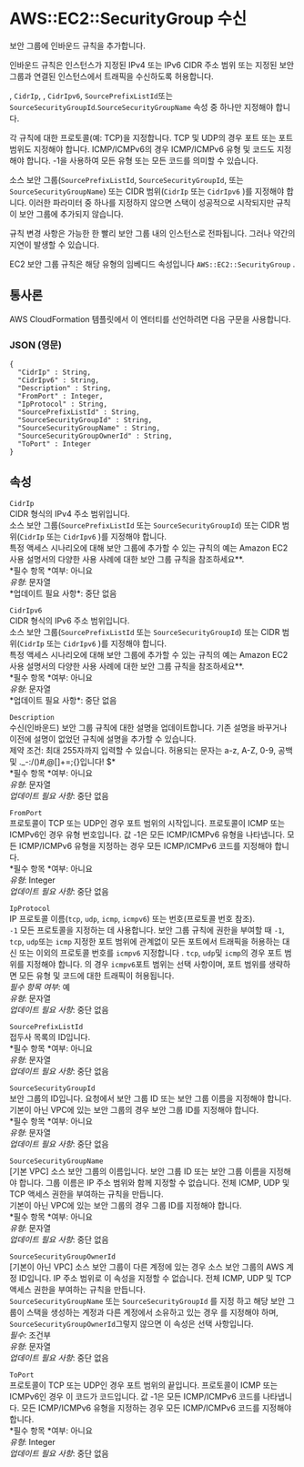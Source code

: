 # AWS::EC2::SecurityGroup 수신

보안 그룹에 인바운드 규칙을 추가합니다.

인바운드 규칙은 인스턴스가 지정된 IPv4 또는 IPv6 CIDR 주소 범위 또는 지정된 보안 그룹과 연결된 인스턴스에서 트래픽을 수신하도록 허용합니다.

, `CidrIp`, , `CidrIpv6`, `SourcePrefixListId`또는 `SourceSecurityGroupId`.`SourceSecurityGroupName` 속성 중 하나만 지정해야 합니다.

각 규칙에 대한 프로토콜(예: TCP)을 지정합니다. TCP 및 UDP의 경우 포트 또는 포트 범위도 지정해야 합니다. ICMP/ICMPv6의 경우 ICMP/ICMPv6 유형 및 코드도 지정해야 합니다. -1을 사용하여 모든 유형 또는 모든 코드를 의미할 수 있습니다.

소스 보안 그룹(`SourcePrefixListId`, `SourceSecurityGroupId`, 또는 `SourceSecurityGroupName`) 또는 CIDR 범위(`CidrIp` 또는 `CidrIpv6` )를 지정해야 합니다. 이러한 파라미터 중 하나를 지정하지 않으면 스택이 성공적으로 시작되지만 규칙이 보안 그룹에 추가되지 않습니다.

규칙 변경 사항은 가능한 한 빨리 보안 그룹 내의 인스턴스로 전파됩니다. 그러나 약간의 지연이 발생할 수 있습니다.

EC2 보안 그룹 규칙은 해당 유형의 임베디드 속성입니다 `AWS::EC2::SecurityGroup` .

## 통사론

AWS CloudFormation 템플릿에서 이 엔터티를 선언하려면 다음 구문을 사용합니다.

### JSON (영문)

```
{
  "CidrIp" : String,
  "CidrIpv6" : String,
  "Description" : String,
  "FromPort" : Integer,
  "IpProtocol" : String,
  "SourcePrefixListId" : String,
  "SourceSecurityGroupId" : String,
  "SourceSecurityGroupName" : String,
  "SourceSecurityGroupOwnerId" : String,
  "ToPort" : Integer
}
```

## 속성

`CidrIp`  
CIDR 형식의 IPv4 주소 범위입니다.  
소스 보안 그룹(`SourcePrefixListId` 또는 `SourceSecurityGroupId`) 또는 CIDR 범위(`CidrIp` 또는 `CidrIpv6` )를 지정해야 합니다.  
특정 액세스 시나리오에 대해 보안 그룹에 추가할 수 있는 규칙의 예는 Amazon EC2 사용 설명서의 다양한 사용 사례에 대한 보안 그룹 규칙을 참조하세요\**.  
*필수 항목 *여부: 아니요  
*유형*: 문자열  
*업데이트 필요 사항\*: 중단 없음

`CidrIpv6`  
CIDR 형식의 IPv6 주소 범위입니다.  
소스 보안 그룹(`SourcePrefixListId` 또는 `SourceSecurityGroupId`) 또는 CIDR 범위(`CidrIp` 또는 `CidrIpv6` )를 지정해야 합니다.  
특정 액세스 시나리오에 대해 보안 그룹에 추가할 수 있는 규칙의 예는 Amazon EC2 사용 설명서의 다양한 사용 사례에 대한 보안 그룹 규칙을 참조하세요\**.  
*필수 항목 *여부: 아니요  
*유형*: 문자열  
*업데이트 필요 사항\*: 중단 없음

`Description`  
수신(인바운드) 보안 그룹 규칙에 대한 설명을 업데이트합니다. 기존 설명을 바꾸거나 이전에 설명이 없었던 규칙에 설명을 추가할 수 있습니다.  
제약 조건: 최대 255자까지 입력할 수 있습니다. 허용되는 문자는 a-z, A-Z, 0-9, 공백 및 .\_-:/()#,@[]+=;{}입니다! $\*  
*필수 항목 *여부: 아니요  
_유형_: 문자열  
_업데이트 필요 사항_: 중단 없음

`FromPort`  
프로토콜이 TCP 또는 UDP인 경우 포트 범위의 시작입니다. 프로토콜이 ICMP 또는 ICMPv6인 경우 유형 번호입니다. 값 -1은 모든 ICMP/ICMPv6 유형을 나타냅니다. 모든 ICMP/ICMPv6 유형을 지정하는 경우 모든 ICMP/ICMPv6 코드를 지정해야 합니다.  
*필수 항목 *여부: 아니요  
_유형_: Integer  
_업데이트 필요 사항_: 중단 없음

`IpProtocol`  
IP 프로토콜 이름(`tcp`, `udp`, `icmp`, `icmpv6`) 또는 번호(프로토콜 번호 참조).  
`-1` 모든 프로토콜을 지정하는 데 사용합니다. 보안 그룹 규칙에 권한을 부여할 때 `-1`, `tcp`, `udp`또는 `icmp` 지정한 포트 범위에 관계없이 모든 포트에서 트래픽을 허용하는 대신 또는 이외의 프로토콜 번호를 `icmpv6` 지정합니다 . `tcp`, `udp`및 `icmp`의 경우 포트 범위를 지정해야 합니다. 의 경우 `icmpv6`포트 범위는 선택 사항이며, 포트 범위를 생략하면 모든 유형 및 코드에 대한 트래픽이 허용됩니다.  
_필수 항목 여부_: 예  
_유형_: 문자열  
_업데이트 필요 사항_: 중단 없음

`SourcePrefixListId`  
접두사 목록의 ID입니다.  
*필수 항목 *여부: 아니요  
_유형_: 문자열  
_업데이트 필요 사항_: 중단 없음

`SourceSecurityGroupId`  
보안 그룹의 ID입니다. 요청에서 보안 그룹 ID 또는 보안 그룹 이름을 지정해야 합니다. 기본이 아닌 VPC에 있는 보안 그룹의 경우 보안 그룹 ID를 지정해야 합니다.  
*필수 항목 *여부: 아니요  
_유형_: 문자열  
_업데이트 필요 사항_: 중단 없음

`SourceSecurityGroupName`  
[기본 VPC] 소스 보안 그룹의 이름입니다. 보안 그룹 ID 또는 보안 그룹 이름을 지정해야 합니다. 그룹 이름은 IP 주소 범위와 함께 지정할 수 없습니다. 전체 ICMP, UDP 및 TCP 액세스 권한을 부여하는 규칙을 만듭니다.  
기본이 아닌 VPC에 있는 보안 그룹의 경우 그룹 ID를 지정해야 합니다.  
*필수 항목 *여부: 아니요  
_유형_: 문자열  
_업데이트 필요 사항_: 중단 없음

`SourceSecurityGroupOwnerId`  
[기본이 아닌 VPC] 소스 보안 그룹이 다른 계정에 있는 경우 소스 보안 그룹의 AWS 계정 ID입니다. IP 주소 범위로 이 속성을 지정할 수 없습니다. 전체 ICMP, UDP 및 TCP 액세스 권한을 부여하는 규칙을 만듭니다.  
`SourceSecurityGroupName` 또는 `SourceSecurityGroupId` 를 지정 하고 해당 보안 그룹이 스택을 생성하는 계정과 다른 계정에서 소유하고 있는 경우 를 지정해야 하며, `SourceSecurityGroupOwnerId`그렇지 않으면 이 속성은 선택 사항입니다.  
_필수_: 조건부  
_유형_: 문자열  
_업데이트 필요 사항_: 중단 없음

`ToPort`  
프로토콜이 TCP 또는 UDP인 경우 포트 범위의 끝입니다. 프로토콜이 ICMP 또는 ICMPv6인 경우 이 코드가 코드입니다. 값 -1은 모든 ICMP/ICMPv6 코드를 나타냅니다. 모든 ICMP/ICMPv6 유형을 지정하는 경우 모든 ICMP/ICMPv6 코드를 지정해야 합니다.  
*필수 항목 *여부: 아니요  
_유형_: Integer  
_업데이트 필요 사항_: 중단 없음
